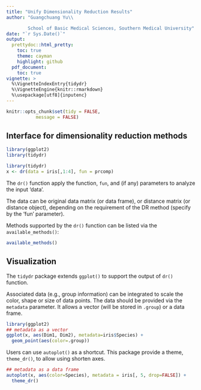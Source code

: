 ```yaml
---
title: "Unify Dimensionality Reduction Results"
author: "Guangchuang Yu\\

        School of Basic Medical Sciences, Southern Medical University"
date: "`r Sys.Date()`"
output:
  prettydoc::html_pretty:
    toc: true
    theme: cayman
    highlight: github
  pdf_document:
    toc: true
vignette: >
  %\VignetteIndexEntry{tidydr}
  %\VignetteEngine{knitr::rmarkdown}
  %\usepackage[utf8]{inputenc}
---
```


```r
knitr::opts_chunk$set(tidy = FALSE,
		   message = FALSE)
```




## Interface for dimensionality reduction methods


```r
library(ggplot2)
library(tidydr) 
```


```r
library(tidydr)
x <- dr(data = iris[,1:4], fun = prcomp)
```

The `dr()` function apply the function, `fun`, and (if any) parameters to analyze the input 'data'. 

The data can be original data matrix (or data frame), or distance matrix (or distance object), depending on the requirement of the DR method (specify by the 'fun' parameter).

Methods supported by the `dr()` function can be listed via the `available_methods()`:

```r
available_methods()
```


## Visualization

The `tidydr` package extends `ggplot()` to support the output of `dr()` function. 

Associated data (e.g., group information) can be integrated to scale the color, shape or size of data points. The data should be provided via the `metadata` parameter. It allows a vector (will be stored in `.group`) or a data frame.

```r
library(ggplot2)
## metadata as a vector
ggplot(x, aes(Dim1, Dim2), metadata=iris$Species) + 
  geom_point(aes(color=.group))
```

Users can use `autoplot()` as a shortcut. This package provide a theme, `theme_dr()`, to allow using shorten axes. 

```r
## metadata as a data frame
autoplot(x, aes(color=Species), metadata = iris[, 5, drop=FALSE]) +
  theme_dr()
```
